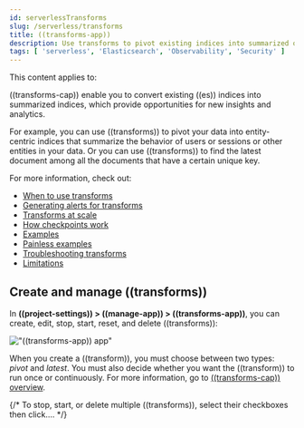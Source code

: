 ```yaml
---
id: serverlessTransforms
slug: /serverless/transforms
title: ((transforms-app))
description: Use transforms to pivot existing indices into summarized or entity-centric indices.
tags: [ 'serverless', 'Elasticsearch', 'Observability', 'Security' ]
---
```


<DocBadge template="technical preview" />
This content applies to: <DocBadge template="elasticsearch" slug="/serverless/elasticsearch/what-is-elasticsearch-serverless" /> <DocBadge template="observability" slug="/serverless/observability/what-is-observability-serverless" /> <DocBadge template="security" slug="/serverless/security/what-is-security-serverless" />

((transforms-cap)) enable you to convert existing ((es)) indices into summarized
indices, which provide opportunities for new insights and analytics.

For example, you can use ((transforms)) to pivot your data into entity-centric
indices that summarize the behavior of users or sessions or other entities in
your data. Or you can use ((transforms)) to find the latest document among all the
documents that have a certain unique key.

For more information, check out:

* [When to use transforms](((ref))/transform-usage.html)
* [Generating alerts for transforms](((ref))/transform-alerts.html)
* [Transforms at scale](((ref))/transform-scale.html)
* [How checkpoints work](((ref))/transform-checkpoints.html)
* [Examples](((ref))/transform-examples.html)
* [Painless examples](((ref))/transform-painless-examples.html)
* [Troubleshooting transforms](((ref))/transform-troubleshooting.html)
* [Limitations](((ref))/transform-limitations.html)

## Create and manage ((transforms))

In **((project-settings)) > ((manage-app)) > ((transforms-app))**, you can
create, edit, stop, start, reset, and delete ((transforms)):

!["((transforms-app)) app"](images/transform-management.png)

When you create a ((transform)), you must choose between two types: _pivot_ and _latest_.
You must also decide whether you want the ((transform)) to run once or continuously.
For more information, go to [((transforms-cap)) overview](((ref))/transform-overview.html).

{/* To stop, start, or delete multiple ((transforms)), select their checkboxes then click.... */}